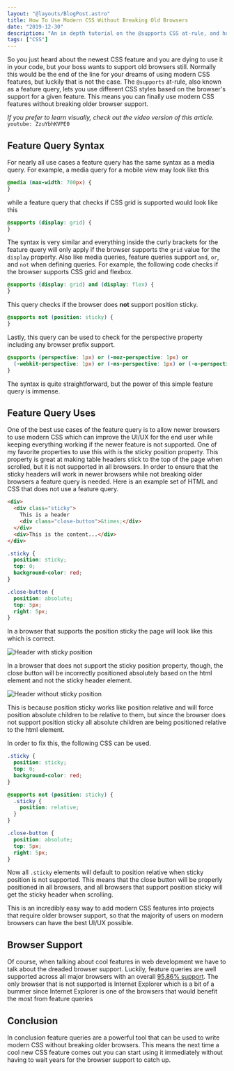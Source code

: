 ```yaml
---
layout: "@layouts/BlogPost.astro"
title: How To Use Modern CSS Without Breaking Old Browsers
date: "2019-12-30"
description: "An in depth tutorial on the @supports CSS at-rule, and how it can be used to write modern CSS without breaking older browser support."
tags: ["CSS"]
---
```


So you just heard about the newest CSS feature and you are dying to use it in your code, but your boss wants to support old browsers still. Normally this would be the end of the line for your dreams of using modern CSS features, but luckily that is not the case. The `@supports` at-rule, also known as a feature query, lets you use different CSS styles based on the browser's support for a given feature. This means you can finally use modern CSS features without breaking older browser support.

_If you prefer to learn visually, check out the video version of this article._
`youtube: ZzuYbhKVPE0`

## Feature Query Syntax

For nearly all use cases a feature query has the same syntax as a media query. For example, a media query for a mobile view may look like this

```css
@media (max-width: 700px) {
}
```

while a feature query that checks if CSS grid is supported would look like this

```css
@supports (display: grid) {
}
```

The syntax is very similar and everything inside the curly brackets for the feature query will only apply if the browser supports the `grid` value for the `display` property. Also like media queries, feature queries support `and`, `or`, and `not` when defining queries. For example, the following code checks if the browser supports CSS grid and flexbox.

```css
@supports (display: grid) and (display: flex) {
}
```

This query checks if the browser does **not** support position sticky.

```css
@supports not (position: sticky) {
}
```

Lastly, this query can be used to check for the perspective property including any browser prefix support.

```css
@supports (perspective: 1px) or (-moz-perspective: 1px) or
  (-webkit-perspective: 1px) or (-ms-perspective: 1px) or (-o-perspective: 1px) {
}
```

The syntax is quite straightforward, but the power of this simple feature query is immense.

## Feature Query Uses

One of the best use cases of the feature query is to allow newer browsers to use modern CSS which can improve the UI/UX for the end user while keeping everything working if the newer feature is not supported. One of my favorite properties to use this with is the sticky position property. This property is great at making table headers stick to the top of the page when scrolled, but it is not supported in all browsers. In order to ensure that the sticky headers will work in newer browsers while not breaking older browsers a feature query is needed. Here is an example set of HTML and CSS that does not use a feature query.

```html
<div>
  <div class="sticky">
    This is a header
    <div class="close-button">&times;</div>
  </div>
  <div>This is the content...</div>
</div>
```

```css
.sticky {
  position: sticky;
  top: 0;
  background-color: red;
}

.close-button {
  position: absolute;
  top: 5px;
  right: 5px;
}
```

In a browser that supports the position sticky the page will look like this which is correct.

![Header with sticky position](/articleAssets/2019-12/css-supports-property/images/sticky-header-working.png)

In a browser that does not support the sticky position property, though, the close button will be incorrectly positioned absolutely based on the html element and not the sticky header element.

![Header without sticky position](/articleAssets/2019-12/css-supports-property/images/sticky-header-not-working.png)

This is because position sticky works like position relative and will force position absolute children to be relative to them, but since the browser does not support position sticky all absolute children are being positioned relative to the html element.

In order to fix this, the following CSS can be used.

```css
.sticky {
  position: sticky;
  top: 0;
  background-color: red;
}

@supports not (position: sticky) {
  .sticky {
    position: relative;
  }
}

.close-button {
  position: absolute;
  top: 5px;
  right: 5px;
}
```

Now all `.sticky` elements will default to position relative when sticky position is not supported. This means that the close button will be properly positioned in all browsers, and all browsers that support position sticky will get the sticky header when scrolling.

This is an incredibly easy way to add modern CSS features into projects that require older browser support, so that the majority of users on modern browsers can have the best UI/UX possible.

## Browser Support

Of course, when talking about cool features in web development we have to talk about the dreaded browser support. Luckily, feature queries are well supported across all major browsers with an overall [95.86% support](https://caniuse.com/#feat=css-featurequeries). The only browser that is not supported is Internet Explorer which is a bit of a bummer since Internet Explorer is one of the browsers that would benefit the most from feature queries

## Conclusion

In conclusion feature queries are a powerful tool that can be used to write modern CSS without breaking older browsers. This means the next time a cool new CSS feature comes out you can start using it immediately without having to wait years for the browser support to catch up.
